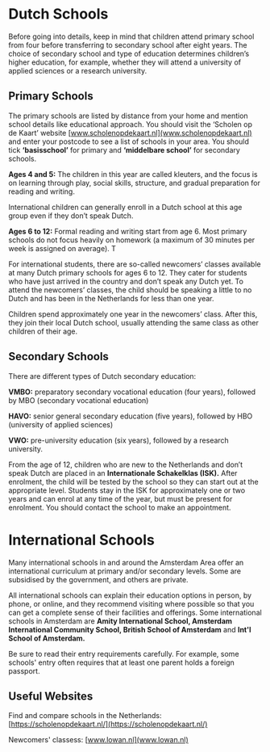 
# Dutch Schools

<Callout>
  Before going into details, keep in mind that children attend primary school from four before transferring to secondary school after eight years. The choice of secondary school and type of education determines children’s higher education, for example, whether they will attend a university of applied sciences or a research university. 
</Callout>

## Primary Schools 
The primary schools are listed by distance from your home and mention school details like educational approach. You should visit the ‘Scholen op de Kaart’ website [www.scholenopdekaart.nl](www.scholenopdekaart.nl) and enter your postcode to see a list of schools in your area. You should tick **‘basisschool’** for primary and **‘middelbare school’** for secondary schools. 

**Ages 4 and 5:** The children in this year are called kleuters, and the focus is on learning through play, social skills, structure, and gradual preparation for reading and writing. 

International children can generally enroll in a Dutch school at this age group even if they don’t speak Dutch. 

**Ages 6 to 12:** Formal reading and writing start from age 6. Most primary schools do not focus heavily on homework (a maximum of 30 minutes per week is assigned on average).  T

For international students, there are so-called newcomers’ classes available at many Dutch primary schools for ages 6 to 12. They cater for students who have just arrived in the country and don’t speak any Dutch yet. To attend the newcomers’ classes, the child should be speaking a little to no Dutch and has been in the Netherlands for less than one year. 

Children spend approximately one year in the newcomers’ class. After this, they join their local Dutch school, usually attending the same class as other children of their age. 
## Secondary Schools 
There are different types of Dutch secondary education: 

**VMBO:** preparatory secondary vocational education (four years), followed by MBO (secondary vocational education)

**HAVO:** senior general secondary education (five years), followed by HBO (university of applied sciences)

**VWO:** pre-university education (six years), followed by a research university. 

From the age of 12, children who are new to the Netherlands and don’t speak Dutch are placed in an **Internationale Schakelklas (ISK).** After enrolment, the child will be tested by the school so they can start out at the appropriate level. Students stay in the ISK for approximately one or two years and can enrol at any time of the year, but must be present for enrolment. You should contact the school to make an appointment.
# International Schools 
Many international schools in and around the Amsterdam Area offer an international curriculum at primary and/or secondary levels. Some are subsidised by the government, and others are private. 

All international schools can explain their education options in person, by phone, or online, and they recommend visiting where possible so that you can get a complete sense of their facilities and offerings. Some international schools in Amsterdam are **Amity International School, Amsterdam International Community School, British School of Amsterdam** and **Int'l School of Amsterdam.** 

<Callout>
  Be sure to read their entry requirements carefully. For example, some schools' entry often requires that at least one parent holds a foreign passport. 
</Callout>

## Useful Websites 
Find and compare schools in the Netherlands: [https://scholenopdekaart.nl/](https://scholenopdekaart.nl/) 

Newcomers' classess: [www.lowan.nl](www.lowan.nl) 
